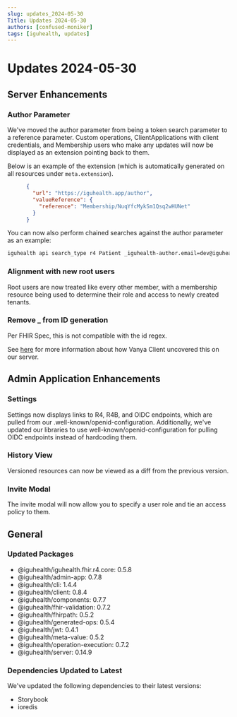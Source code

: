 ```yaml
---
slug: updates_2024-05-30
Title: Updates 2024-05-30
authors: [confused-moniker]
tags: [iguhealth, updates]
---
```


# Updates 2024-05-30

## Server Enhancements

### Author Parameter
We've moved the author parameter from being a token search parameter to a reference parameter.
Custom operations, ClientApplications with client credentials, and Membership users who make any updates will now be displayed as an extension pointing back to them.

Below is an example of the extension (which is automatically generated on all resources under `meta.extension`).
```json
      {
        "url": "https://iguhealth.app/author",
        "valueReference": {
          "reference": "Membership/NuqYfcMykSm1Qsq2wHUNet"
        }
      }
```

You can now also perform chained searches against the author parameter as an example:
```bash
iguhealth api search_type r4 Patient _iguhealth-author.email=dev@iguhealth.app
```

### Alignment with new root users
Root users are now treated like every other member, with a membership resource being used to determine their role and access to newly created tenants.

### Remove _ from ID generation
Per FHIR Spec, this is not compatible with the id regex. 

See [here](./2024-05-23-vanya-integration.mdx) for more information about how Vanya Client uncovered this on our server.

## Admin Application Enhancements

### Settings
Settings now displays links to R4, R4B, and OIDC endpoints, which are pulled from our .well-known/openid-configuration.
Additionally, we've updated our libraries to use well-known/openid-configuration for pulling OIDC endpoints instead of hardcoding them.

### History View
Versioned resources can now be viewed as a diff from the previous version.

### Invite Modal
The invite modal will now allow you to specify a user role and tie an access policy to them.



## General

### Updated Packages
* @iguhealth/iguhealth.fhir.r4.core: 0.5.8
* @iguhealth/admin-app: 0.7.8
* @iguhealth/cli: 1.4.4
* @iguhealth/client: 0.8.4
* @iguhealth/components: 0.7.7
* @iguhealth/fhir-validation: 0.7.2
* @iguhealth/fhirpath: 0.5.2
* @iguhealth/generated-ops: 0.5.4
* @iguhealth/jwt: 0.4.1
* @iguhealth/meta-value: 0.5.2
* @iguhealth/operation-execution: 0.7.2
* @iguhealth/server: 0.14.9

### Dependencies Updated to Latest
We've updated the following dependencies to their latest versions:

* Storybook
* ioredis
